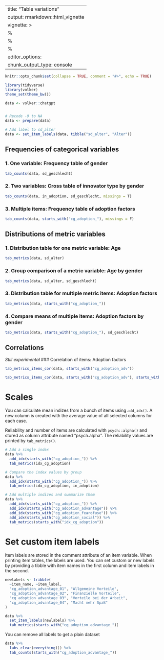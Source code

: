 
---
title: "Table variations"
output: rmarkdown::html_vignette
vignette: >
  %\VignetteIndexEntry{Table variations}
  %\VignetteEncoding{UTF-8}
  %\VignetteEngine{knitr::rmarkdown}
editor_options: 
  chunk_output_type: console
---

```r
knitr::opts_chunk$set(collapse = TRUE, comment = "#>", echo = TRUE)

library(tidyverse)
library(volker)
theme_set(theme_bw())

data <- volker::chatgpt


# Recode -9 to NA
data <- prepare(data)

# Add label to sd_alter
data <- set_item_labels(data, tibble("sd_alter", "Alter"))
```

## Frequencies of categorical variables

### 1. One variable: Frequency table of gender
```r

tab_counts(data, sd_geschlecht)

```

### 2. Two variables: Cross table of innovator type by gender

```r
tab_counts(data, in_adoption, sd_geschlecht, missings = T)
```


### 3. Multiple items: Frequency table of adoption factors
```r
tab_counts(data, starts_with("cg_adoption_"), missings = F)
```


## Distributions of metric variables

### 1. Distribution table for one metric variable: Age
```r
tab_metrics(data, sd_alter)
```

### 2. Group comparison of a metric variable: Age by gender

```r
tab_metrics(data, sd_alter, sd_geschlecht)
```

### 3. Distribution table for multiple metric items: Adoption factors
```r
tab_metrics(data, starts_with("cg_adoption_"))
```


### 4. Compare means of multiple items: Adoption factors by gender
```r
tab_metrics(data, starts_with("cg_adoption_"), sd_geschlecht)
```

## Correlations

*Still experimental*
### Correlation of items: Adoption factors
```r
tab_metrics_items_cor(data, starts_with("cg_adoption_adv"))

tab_metrics_items_cor(data, starts_with("cg_adoption_adv"), starts_with("cg_nutzen"))
```


# Scales

You can calculate mean indizes from a bunch of items using `add_idx()`. 
A new column is created with the average value of all selected columns
for each case. 

Reliability and number of items are calculated with `psych::alpha()`
and stored as column attribute named "psych.alpha". The reliability values 
are printed by `tab_metrics()`.


```r
# Add a single index
data %>%
  add_idx(starts_with("cg_adoption_")) %>%
  tab_metrics(idx_cg_adoption)

# Compare the index values by group
data %>%
  add_idx(starts_with("cg_adoption_")) %>%
  tab_metrics(idx_cg_adoption, in_adoption)
```


```r

# Add multiple indizes and summarize them
data %>%
  add_idx(starts_with("cg_adoption_")) %>%
  add_idx(starts_with("cg_adoption_advantage")) %>%
  add_idx(starts_with("cg_adoption_fearofuse")) %>%
  add_idx(starts_with("cg_adoption_social")) %>%
  tab_metrics(starts_with("idx_cg_adoption"))

```


# Set custom item labels

Item labels are stored in the comment attribute of an item variable. 
When printing item tables, the labels are used. You can set custom or 
new labels by providing a tibble with item names in the first column
and item labels in the second.

```r
newlabels <- tribble(
  ~item_name, ~item_label,
  "cg_adoption_advantage_01", "Allgemeine Vorteile",
  "cg_adoption_advantage_02", "Finanzielle Vorteile",
  "cg_adoption_advantage_03", "Vorteile bei der Arbeit",
  "cg_adoption_advantage_04", "Macht mehr Spaß"
)

data %>%
  set_item_labels(newlabels) %>%
  tab_metrics(starts_with("cg_adoption_advantage_"))
```


You can remove all labels to get a plain dataset

```r
data %>%
  labs_clear(everything()) %>%
  tab_counts(starts_with("cg_adoption_advantage_"))
```

